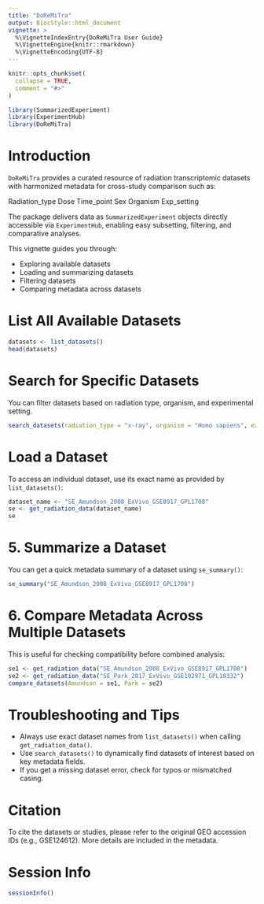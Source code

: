```yaml
---
title: "DoReMiTra"
output: BiocStyle::html_document
vignette: >
  %\VignetteIndexEntry{DoReMiTra User Guide}
  %\VignetteEngine{knitr::rmarkdown}
  %\VignetteEncoding{UTF-8}
---
```


```r
knitr::opts_chunk$set(
  collapse = TRUE,
  comment = "#>"
)

library(SummarizedExperiment)
library(ExperimentHub)
library(DoReMiTra)
```


# Introduction

`DoReMiTra` provides a curated resource of radiation transcriptomic datasets with harmonized metadata for cross-study comparison such as:
  
Radiation_type
Dose
Time_point
Sex
Organism
Exp_setting

The package delivers data as `SummarizedExperiment` objects directly accessible via `ExperimentHub`, enabling easy subsetting, filtering, and comparative analyses.

This vignette guides you through:

* Exploring available datasets
* Loading and summarizing datasets
* Filtering datasets
* Comparing metadata across datasets

# List All Available Datasets

```r
datasets <- list_datasets()
head(datasets)
```

# Search for Specific Datasets

You can filter datasets based on radiation type, organism, and experimental setting.

```r
search_datasets(radiation_type = "x-ray", organism = "Homo sapiens", exp_setting = "ExVivo")
```

# Load a Dataset

To access an individual dataset, use its exact name as provided by `list_datasets()`:

```r
dataset_name <- "SE_Amundson_2008_ExVivo_GSE8917_GPL1708"
se <- get_radiation_data(dataset_name)
se
```

# 5. Summarize a Dataset

You can get a quick metadata summary of a dataset using `se_summary()`:

```r
se_summary("SE_Amundson_2008_ExVivo_GSE8917_GPL1708")
```

# 6. Compare Metadata Across Multiple Datasets

This is useful for checking compatibility before combined analysis:

```r
se1 <- get_radiation_data("SE_Amundson_2008_ExVivo_GSE8917_GPL1708")
se2 <- get_radiation_data("SE_Park_2017_ExVivo_GSE102971_GPL10332")
compare_datasets(Amundson = se1, Park = se2)
```

# Troubleshooting and Tips

* Always use exact dataset names from `list_datasets()` when calling `get_radiation_data()`.
* Use `search_datasets()` to dynamically find datasets of interest based on key metadata fields.
* If you get a missing dataset error, check for typos or mismatched casing.

# Citation

To cite the datasets or studies, please refer to the original GEO accession IDs (e.g., GSE124612). More details are included in the metadata.

# Session Info

```r
sessionInfo()
```
